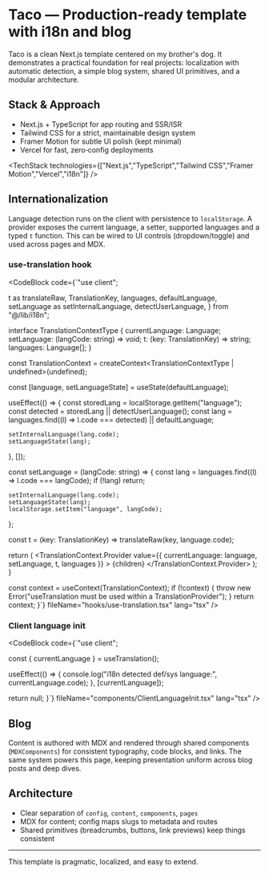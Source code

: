 
# Taco — Production‑ready template with i18n and blog

Taco is a clean Next.js template centered on my brother's dog. It demonstrates a practical foundation for real projects: localization with automatic detection, a simple blog system, shared UI primitives, and a modular architecture.

## Stack & Approach

- Next.js + TypeScript for app routing and SSR/ISR
- Tailwind CSS for a strict, maintainable design system
- Framer Motion for subtle UI polish (kept minimal)
- Vercel for fast, zero‑config deployments

<TechStack technologies={["Next.js","TypeScript","Tailwind CSS","Framer Motion","Vercel","i18n"]} />

## Internationalization

Language detection runs on the client with persistence to `localStorage`. A provider exposes the current language, a setter, supported languages and a typed `t` function. This can be wired to UI controls (dropdown/toggle) and used across pages and MDX.

### use-translation hook

<CodeBlock
  code={`"use client";

  t as translateRaw,
  TranslationKey,
  languages,
  defaultLanguage,
  setLanguage as setInternalLanguage,
  detectUserLanguage,
} from "@/lib/i18n";

interface TranslationContextType {
  currentLanguage: Language;
  setLanguage: (langCode: string) => void;
  t: (key: TranslationKey) => string;
  languages: Language[];
}

const TranslationContext = createContext<TranslationContextType | undefined>(undefined);

  const [language, setLanguageState] = useState<Language>(defaultLanguage);

  useEffect(() => {
    const storedLang = localStorage.getItem("language");
    const detected = storedLang || detectUserLanguage();
    const lang = languages.find((l) => l.code === detected) || defaultLanguage;

    setInternalLanguage(lang.code);
    setLanguageState(lang);
  }, []);

  const setLanguage = (langCode: string) => {
    const lang = languages.find((l) => l.code === langCode);
    if (!lang) return;

    setInternalLanguage(lang.code);
    setLanguageState(lang);
    localStorage.setItem("language", langCode);
  };

  const t = (key: TranslationKey) => translateRaw(key, language.code);

  return (
    <TranslationContext.Provider
      value={{ currentLanguage: language, setLanguage, t, languages }}
    >
      {children}
    </TranslationContext.Provider>
  );
}

  const context = useContext(TranslationContext);
  if (!context) {
    throw new Error("useTranslation must be used within a TranslationProvider");
  }
  return context;
}`} 
  fileName="hooks/use-translation.tsx"
  lang="tsx"
/>

### Client language init

<CodeBlock
  code={`"use client";


  const { currentLanguage } = useTranslation();

  useEffect(() => {
    console.log("i18n detected def/sys language:", currentLanguage.code);
  }, [currentLanguage]);

  return null;
}`} 
  fileName="components/ClientLanguageInit.tsx"
  lang="tsx"
/>

## Blog

Content is authored with MDX and rendered through shared components (`MDXComponents`) for consistent typography, code blocks, and links. The same system powers this page, keeping presentation uniform across blog posts and deep dives.

## Architecture

- Clear separation of `config`, `content`, `components`, `pages`
- MDX for content; config maps slugs to metadata and routes
- Shared primitives (breadcrumbs, buttons, link previews) keep things consistent

---

This template is pragmatic, localized, and easy to extend.


